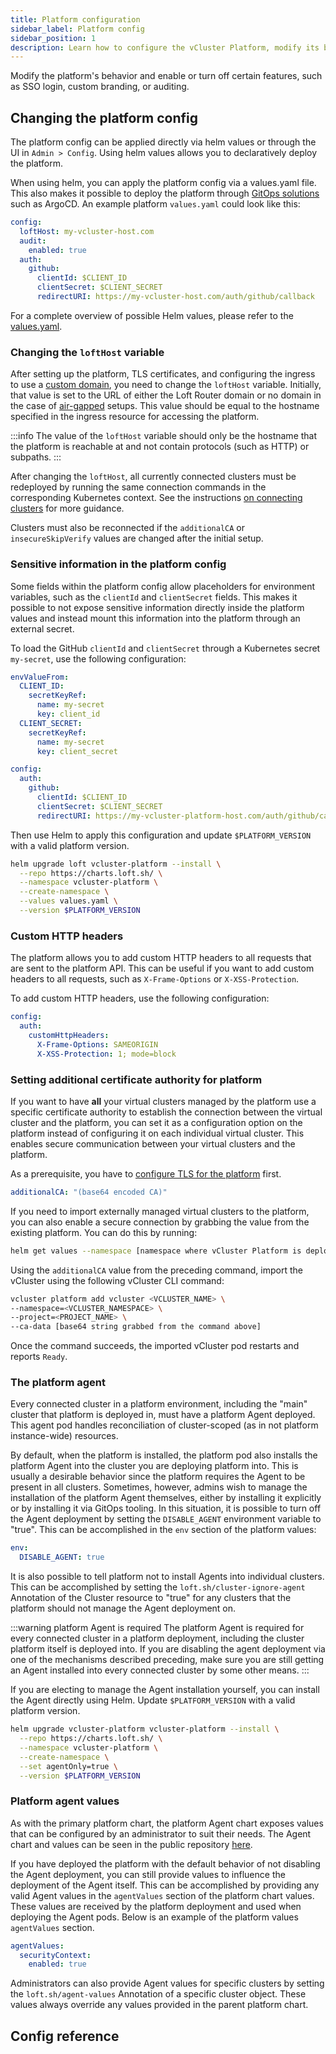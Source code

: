 ```yaml
---
title: Platform configuration
sidebar_label: Platform config
sidebar_position: 1
description: Learn how to configure the vCluster Platform, modify its behavior, and enable or disable features such as SSO login, custom branding, and auditing.
---
```



Modify the platform's behavior and enable or turn off certain features, such as SSO login, custom branding, or auditing.

## Changing the platform config

The platform config can be applied directly via helm values or through the UI in `Admin > Config`. Using helm values allows you to declaratively deploy the platform.

When using helm, you can apply the platform config via a
values.yaml file. This
also makes it possible to deploy the platform through [GitOps
solutions](../install/gitops) such as ArgoCD. An example platform `values.yaml` could look like this:

```yaml title="Example vCluster Platform configuration"
config:
  loftHost: my-vcluster-host.com
  audit:
    enabled: true
  auth:
    github:
      clientId: $CLIENT_ID
      clientSecret: $CLIENT_SECRET
      redirectURI: https://my-vcluster-host.com/auth/github/callback
```

For a complete overview of possible Helm values, please refer to the [values.yaml](https://github.com/loft-sh/loft/blob/master/chart/values.yaml).

### Changing the `loftHost` variable

After setting up the platform, TLS certificates, and configuring the ingress to
use a [custom domain](./domain.mdx), you need to change the `loftHost` variable.
Initially, that value is set to the URL of either the Loft Router domain or no
domain in the case of [air-gapped](../install/advanced/air-gapped.mdx) setups. This value should be equal to the hostname specified in the ingress resource for accessing the platform.

:::info
The value of the `loftHost` variable should only be the hostname that the platform is reachable at and not contain protocols (such as HTTP) or subpaths.
:::

After changing the `loftHost`, all currently connected clusters must be redeployed by running the same connection commands in the corresponding Kubernetes context. See the instructions [on connecting clusters](../administer/clusters/connect-cluster.mdx) for more guidance.

Clusters must also be reconnected if the `additionalCA` or `insecureSkipVerify` values are changed after the initial setup.

### Sensitive information in the platform config

Some fields within the platform config allow placeholders for environment variables, such as the `clientId` and `clientSecret` fields. This makes it possible to not expose sensitive information directly inside the platform values and instead mount this information into the platform through an external secret.

To load the GitHub `clientId` and `clientSecret` through a Kubernetes secret `my-secret`, use the following configuration:

```yaml title="Configuration with sensitive information"
envValueFrom:
  CLIENT_ID:
    secretKeyRef:
      name: my-secret
      key: client_id
  CLIENT_SECRET:
    secretKeyRef:
      name: my-secret
      key: client_secret

config:
  auth:
    github:
      clientId: $CLIENT_ID
      clientSecret: $CLIENT_SECRET
      redirectURI: https://my-vcluster-platform-host.com/auth/github/callback
```

Then use Helm to apply this configuration and update `$PLATFORM_VERSION` with a valid platform version.

```bash title="Apply configuration using Helm"
helm upgrade loft vcluster-platform --install \
  --repo https://charts.loft.sh/ \
  --namespace vcluster-platform \
  --create-namespace \
  --values values.yaml \
  --version $PLATFORM_VERSION
```

<!-- vale off -->
### Custom HTTP headers
<!-- vale on -->
The platform allows you to add custom HTTP headers to all requests that are sent to the platform API. This can be useful if you want to add custom headers to all requests, such as `X-Frame-Options` or `X-XSS-Protection`.

To add custom HTTP headers, use the following configuration:

```yaml title="Custom HTTP headers configuration"
config:
  auth:
    customHttpHeaders:
      X-Frame-Options: SAMEORIGIN
      X-XSS-Protection: 1; mode=block
```

### Setting additional certificate authority for platform

If you want to have **all** your virtual clusters managed by the platform use a
specific certificate authority to establish the connection between the virtual
cluster and the platform, you can set it as a configuration option on the
platform instead of configuring it on each individual virtual cluster. This
enables secure communication between your virtual clusters and the platform.

As a prerequisite, you have to [configure TLS for the platform](/platform/configure/domain#configure-tls) first.

```yaml title="Additional certificate authority configuration"
additionalCA: "(base64 encoded CA)"
```

If you need to import externally managed virtual clusters to the platform, you can also enable a secure connection by grabbing the value from the existing platform. You can do this by running:

```bash title="Get additionalCA value"
helm get values --namespace [namespace where vCluster Platform is deployed] [loft helm release name] --all | grep additionalCA
```

Using the `additionalCA` value from the preceding command, import the vCluster using the following vCluster CLI command:

```bash title="Import vCluster with additionalCA"
vcluster platform add vcluster <VCLUSTER_NAME> \
--namespace=<VCLUSTER_NAMESPACE> \
--project=<PROJECT_NAME> \
--ca-data [base64 string grabbed from the command above]
```

Once the command succeeds, the imported vCluster pod restarts and reports `Ready`.

### The platform agent

Every connected cluster in a platform environment, including the "main" cluster
that platform is deployed in, must have a platform Agent deployed. This agent
pod handles reconciliation of cluster-scoped (as in not platform instance-wide) resources.

By default, when the platform is installed, the platform pod also installs the
platform Agent into the cluster you are deploying platform into. This is usually
a desirable behavior since the platform requires the Agent to be present in all
clusters. Sometimes, however, admins wish to manage the installation of the
platform Agent themselves, either by installing it explicitly or by
installing it via GitOps tooling. In this situation, it is possible to turn off the Agent deployment by setting the `DISABLE_AGENT` environment variable to "true". This can be accomplished in the `env` section of the platform values:

```yaml title="Disable Agent deployment"
env:
  DISABLE_AGENT: true
```

It is also possible to tell platform not to install Agents into individual
clusters. This can be accomplished by setting the `loft.sh/cluster-ignore-agent`
Annotation of the Cluster resource to "true" for any clusters that the platform should not manage the Agent deployment on.

:::warning platform Agent is required
The platform Agent is required for every connected cluster in a platform
deployment, including the cluster platform itself is deployed into. If you are
disabling the agent deployment via one of the mechanisms described preceding, make sure you are still getting an Agent installed into every connected cluster by some other means.
:::

If you are electing to manage the Agent installation yourself, you can install the Agent directly using Helm. Update `$PLATFORM_VERSION` with a valid platform version.

```bash title="Install Agent using Helm"
helm upgrade vcluster-platform vcluster-platform --install \
  --repo https://charts.loft.sh/ \
  --namespace vcluster-platform \
  --create-namespace \
  --set agentOnly=true \
  --version $PLATFORM_VERSION
```

### Platform agent values

As with the primary platform chart, the platform Agent chart exposes values that can be configured by an administrator to suit their needs. The Agent chart and values can be seen in the public repository [here](https://github.com/loft-sh/loft/tree/master/chart).

If you have deployed the platform with the default behavior of not disabling the Agent deployment, you can still provide values to influence the deployment of the Agent itself. This can be accomplished by providing any valid Agent values in the `agentValues` section of the platform chart values. These values are received by the platform deployment and used when deploying the Agent pods. Below is an example of the platform values `agentValues` section.

```yaml title="Agent values configuration"
agentValues:
  securityContext:
    enabled: true
```

Administrators can also provide Agent values for specific clusters by setting the `loft.sh/agent-values` Annotation of a specific cluster object. These values always override any values provided in the parent platform chart.

## Config reference

<VClusterProConfig />

